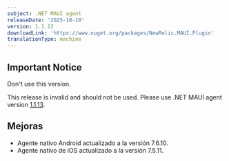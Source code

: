 ```yaml
---
subject: .NET MAUI agent
releaseDate: '2025-10-10'
version: 1.1.12
downloadLink: 'https://www.nuget.org/packages/NewRelic.MAUI.Plugin'
translationType: machine
---
```


## Important Notice

Don&apos;t use this version.

This release is invalid and should not be used. Please use .NET MAUI agent version [1.1.13](https://www.nuget.org/packages/NewRelic.MAUI.Plugin/1.1.13).

## Mejoras

* Agente nativo Android actualizado a la versión 7.6.10.
* Agente nativo de iOS actualizado a la versión 7.5.11.